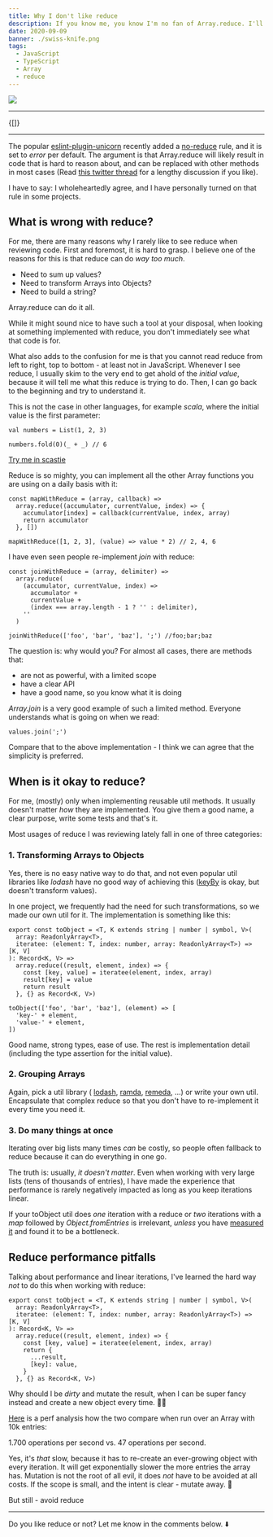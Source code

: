 ```yaml
---
title: Why I don't like reduce
description: If you know me, you know I'm no fan of Array.reduce. I'll explain why in detail in this post.
date: 2020-09-09
banner: ./swiss-knife.png
tags:
  - JavaScript
  - TypeScript
  - Array
  - reduce
---
```



<img src="./swiss-knife.png" />

---

<Translations>{[]}</Translations>

---

The popular [eslint-plugin-unicorn](https://github.com/sindresorhus/eslint-plugin-unicorn) recently added a
[no-reduce](https://github.com/sindresorhus/eslint-plugin-unicorn/blob/master/docs/rules/no-reduce.md) rule, and it is set to _error_ per default.
The argument is that Array.reduce will likely result in code that is hard to reason about, and can be replaced with other methods in most cases
(Read [this twitter thread](https://twitter.com/jaffathecake/status/1213077702300852224) for a lengthy discussion if you like).

I have to say: I wholeheartedly agree, and I have personally turned on that rule in some projects.

## What is wrong with reduce?

For me, there are many reasons why I rarely like to see reduce when reviewing code.
First and foremost, it is hard to grasp.
I believe one of the reasons for this is that reduce can do _way too much_.

- Need to sum up values?
- Need to transform Arrays into Objects?
- Need to build a string?

Array.reduce can do it all.

While it might sound nice to have such a tool at your disposal, when looking at something implemented with reduce,
you don't immediately see what that code is for.

What also adds to the confusion for me is that you cannot read reduce from left to right, top to bottom - at least not in JavaScript.
Whenever I see reduce, I usually skim to the very end to get ahold of the _initial value_, because it will tell me what this reduce is trying to do.
Then, I can go back to the beginning and try to understand it.

This is not the case in other languages, for example _scala_, where the initial value is the first parameter:

```java:title=sum-a-list
val numbers = List(1, 2, 3)

numbers.fold(0)(_ + _) // 6
```

[Try me in scastie](https://scastie.scala-lang.org/UShgOD5BRd6ymtKr7VliUQ)

Reduce is so mighty, you can implement all the other Array functions you are using on a daily basis with it:

```js:title=map-with-reduce
const mapWithReduce = (array, callback) =>
  array.reduce((accumulator, currentValue, index) => {
    accumulator[index] = callback(currentValue, index, array)
    return accumulator
  }, [])

mapWithReduce([1, 2, 3], (value) => value * 2) // 2, 4, 6
```

I have even seen people re-implement _join_ with reduce:

```js:title=join-with-reduce
const joinWithReduce = (array, delimiter) =>
  array.reduce(
    (accumulator, currentValue, index) =>
      accumulator +
      currentValue +
      (index === array.length - 1 ? '' : delimiter),
    ''
  )

joinWithReduce(['foo', 'bar', 'baz'], ';') //foo;bar;baz
```

The question is: why would you? For almost all cases, there are methods that:

- are not as powerful, with a limited scope
- have a clear API
- have a good name, so you know what it is doing

_Array.join_ is a very good example of such a limited method.
Everyone understands what is going on when we read:

`values.join(';')`

Compare that to the above implementation - I think we can agree that the simplicity is preferred.

## When is it okay to reduce?

For me, (mostly) only when implementing reusable util methods.
It usually doesn't matter _how_ they are implemented.
You give them a good name, a clear purpose, write some tests and that's it.

Most usages of reduce I was reviewing lately fall in one of three categories:

### 1. Transforming Arrays to Objects

Yes, there is no easy native way to do that, and not even popular util libraries like _lodash_ have no good way of achieving this
([keyBy](https://lodash.com/docs/4.17.15#keyBy) is okay, but doesn't transform values).

In one project, we frequently had the need for such transformations, so we made our own util for it.
The implementation is something like this:

```ts:title=to-object
export const toObject = <T, K extends string | number | symbol, V>(
  array: ReadonlyArray<T>,
  iteratee: (element: T, index: number, array: ReadonlyArray<T>) => [K, V]
): Record<K, V> =>
  array.reduce((result, element, index) => {
    const [key, value] = iteratee(element, index, array)
    result[key] = value
    return result
  }, {} as Record<K, V>)

toObject(['foo', 'bar', 'baz'], (element) => [
  'key-' + element,
  'value-' + element,
])
```

Good name, strong types, ease of use. The rest is implementation detail (including the type assertion for the initial value).

### 2. Grouping Arrays

Again, pick a util library (
[lodash](https://lodash.com/docs/4.17.15#groupBy),
[ramda](https://ramdajs.com/docs/#groupBy),
[remeda](https://remedajs.com/docs#groupBy), ...)
or write your own util. Encapsulate that complex reduce so that you don't have to re-implement it every time you need it.

### 3. Do many things at once

Iterating over big lists many times _can_ be costly, so people often fallback to reduce because it can do everything in one go.

The truth is: usually, _it doesn't matter_.
Even when working with very large lists (tens of thousands of entries),
I have made the experience that performance is rarely negatively impacted as long as you keep iterations linear.

If your toObject util does _one_ iteration with a reduce or _two_ iterations with a _map_ followed by _Object.fromEntries_ is irrelevant,
_unless_ you have [measured it](https://cdb.reacttraining.com/react-inline-functions-and-performance-bdff784f5578)
and found it to be a bottleneck.

## Reduce performance pitfalls

Talking about performance and linear iterations, I've learned the hard way _not_ to do this when working with reduce:

```ts:title=immutability-🎉 {7-10}
export const toObject = <T, K extends string | number | symbol, V>(
  array: ReadonlyArray<T>,
  iteratee: (element: T, index: number, array: ReadonlyArray<T>) => [K, V]
): Record<K, V> =>
  array.reduce((result, element, index) => {
    const [key, value] = iteratee(element, index, array)
    return {
      ...result,
      [key]: value,
    }
  }, {} as Record<K, V>)
```

Why should I be _dirty_ and mutate the result, when I can be super fancy instead and create a new object every time. 🤔🤦‍

[Here](https://jsbench.me/svkevt492x/1) is a perf analysis how the two compare when run over an Array with 10k entries:

1.700 operations per second vs. 47 operations per second.

Yes, it's _that_ slow, because it has to re-create an ever-growing object with every iteration.
It will get exponentially slower the more entries the array has.
Mutation is not the root of all evil, it does _not_ have to be avoided at all costs.
If the scope is small, and the intent is clear - mutate away. 🚀

But still - avoid reduce

---

Do you like reduce or not? Let me know in the comments below. ⬇️

<Comments />
